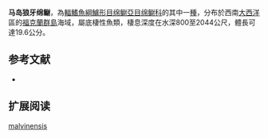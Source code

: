 {{Speciesbox
| name = 马岛狼牙绵鳚
| image = 
| status = NE
| status_system = IUCN3.1
| genus = Lycodonus
| species = malvinensis
| authority = [[Gosztonyi|Gosztonyi]], 1981
| synonyms = 
}}

'''马岛狼牙绵鳚'''，為[[輻鰭魚綱|輻鰭魚綱]][[鱸形目|鱸形目]][[绵鳚亞目|绵鳚亞目]][[绵鳚科|绵鳚科]]的其中一[[種|種]]，分布於西南[[大西洋|大西洋]]區的[[福克蘭群島|福克蘭群島]]海域，屬底棲性魚類，棲息深度在水深800至2044公尺，體長可達19.6公分。

==参考文献==
*{{FishBase_species|genus=Lycodonus|species=malvinensis|year=2012|month=3}}

== 扩展阅读 ==
{{refbegin}}
{{wikispecies-inline|Lycodonus malvinensis|马岛狼牙绵鳚}}
{{refend}}
{{Taxonbar|from=Q3752235}}

[[Category:狼牙绵鳚属|malvinensis]]


{{鱸形目小作品}}